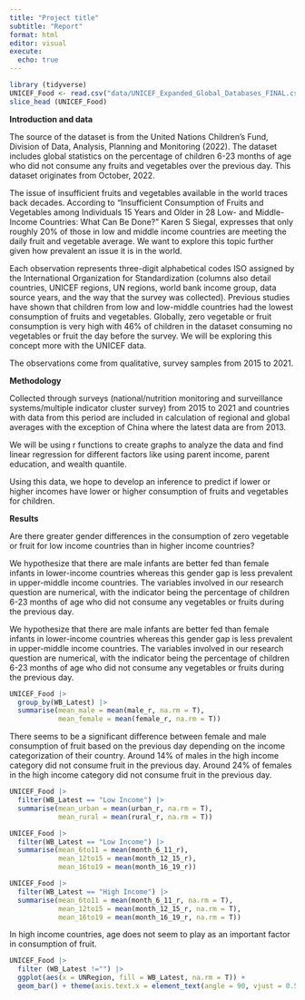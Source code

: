 ```yaml
---
title: "Project title"
subtitle: "Report"
format: html
editor: visual
execute:
  echo: true
---
```


```r
library (tidyverse)
UNICEF_Food <- read.csv("data/UNICEF_Expanded_Global_Databases_FINAL.csv")
slice_head (UNICEF_Food)
```

**Introduction and data**

The source of the dataset is from the United Nations Children's Fund, Division of Data, Analysis, Planning and Monitoring (2022). The dataset includes global statistics on the percentage of children 6-23 months of age who did not consume any fruits and vegetables over the previous day. This dataset originates from October, 2022.

The issue of insufficient fruits and vegetables available in the world traces back decades. According to "Insufficient Consumption of Fruits and Vegetables among Individuals 15 Years and Older in 28 Low- and Middle-Income Countries: What Can Be Done?" Karen S Siegal, expresses that only roughly 20% of those in low and middle income countries are meeting the daily fruit and vegetable average. We want to explore this topic further given how prevalent an issue it is in the world.

Each observation represents three-digit alphabetical codes ISO assigned by the International Organization for Standardization (columns also detail countries, UNICEF regions, UN regions, world bank income group, data source years, and the way that the survey was collected). Previous studies have shown that children from low and low-middle countries had the lowest consumption of fruits and vegetables. Globally, zero vegetable or fruit consumption is very high with 46% of children in the dataset consuming no vegetables or fruit the day before the survey. We will be exploring this concept more with the UNICEF data.

The observations come from qualitative, survey samples from 2015 to 2021.

**Methodology**

Collected through surveys (national/nutrition monitoring and surveillance systems/multiple indicator cluster survey) from 2015 to 2021 and countries with data from this period are included in calculation of regional and global averages with the exception of China where the latest data are from 2013.

We will be using r functions to create graphs to analyze the data and find linear regression for different factors like using parent income, parent education, and wealth quantile.

Using this data, we hope to develop an inference to predict if lower or higher incomes have lower or higher consumption of fruits and vegetables for children.

**Results**

Are there greater gender differences in the consumption of zero vegetable or fruit for low income countries than in higher income countries?

We hypothesize that there are male infants are better fed than female infants in lower-income countries whereas this gender gap is less prevalent in upper-middle income countries. The variables involved in our research question are numerical, with the indicator being the percentage of children 6-23 months of age who did not consume any vegetables or fruits during the previous day.

We hypothesize that there are male infants are better fed than female infants in lower-income countries whereas this gender gap is less prevalent in upper-middle income countries. The variables involved in our research question are numerical, with the indicator being the percentage of children 6-23 months of age who did not consume any vegetables or fruits during the previous day.

```r
UNICEF_Food |>
  group_by(WB_Latest) |>
  summarise(mean_male = mean(male_r, na.rm = T), 
            mean_female = mean(female_r, na.rm = T))
```

There seems to be a significant difference between female and male consumption of fruit based on the previous day depending on the income categorization of their country. Around 14% of males in the high income category did not consume fruit in the previous day. Around 24% of females in the high income category did not consume fruit in the previous day.

```r
UNICEF_Food |>
  filter(WB_Latest == "Low Income") |>
  summarise(mean_urban = mean(urban_r, na.rm = T), 
            mean_rural = mean(rural_r, na.rm = T))
```

```r
UNICEF_Food |>
  filter(WB_Latest == "Low Income") |>
  summarise(mean_6to11 = mean(month_6_11_r),
            mean_12to15 = mean(month_12_15_r), 
            mean_16to19 = mean(month_16_19_r))
```

```r
UNICEF_Food |>
  filter(WB_Latest == "High Income") |>
  summarise(mean_6to11 = mean(month_6_11_r, na.rm = T),
            mean_12to15 = mean(month_12_15_r, na.rm = T), 
            mean_16to19 = mean(month_16_19_r, na.rm = T))
```

In high income countries, age does not seem to play as an important factor in consumption of fruit.

```r
UNICEF_Food |>
  filter (WB_Latest !="") |>
  ggplot(aes(x = UNRegion, fill = WB_Latest, na.rm = T)) + 
  geom_bar() + theme(axis.text.x = element_text(angle = 90, vjust = 0.5, hjust=1))
```




